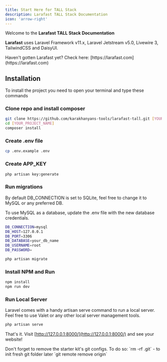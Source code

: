 ```yaml
---
title: Start Here for TALL Stack
description: Larafast TALL Stack Documentation
icon: 'arrow-right'
---
```


Welcome to the **Larafast TALL Stack Documentation**

**Larafast** uses Laravel Framework v11.x, Laravel Jetstream v5.0, Livewire 3, TailwindCSS and DaisyUI.

<Tip>
    Haven't gotten Larafast yet? Check here: [https://larafast.com](https://larafast.com)
</Tip>

## Installation

To install the project you need to open your terminal and type these commands

### Clone repo and install composer

```bash
git clone https://github.com/karakhanyans-tools/larafast-tall.git [YOUR_PROJECT_NAME]
cd [YOUR_PROJECT_NAME]
composer install
```

### Create .env file

```bash
cp .env.example .env
```

### Create APP_KEY

```bash
php artisan key:generate
```

### Run migrations

<Tip>
    By default DB_CONNECTION is set to SQLite, feel free to change it to MySQL or any preferred DB.
</Tip>

To use MySQL as a database, update the .env file with the new database credentials.

```bash .env
DB_CONNECTION=mysql
DB_HOST=127.0.0.1
DB_PORT=3306
DB_DATABASE=your_db_name
DB_USERNAME=root
DB_PASSWORD=
```

```bash
php artisan migrate
```

### Install NPM and Run

```bash
npm install
npm run dev
```

### Run Local Server

Laravel comes with a handy artisan serve command to run a local server. Feel free to use Valet or any other local server management tools.

```bash
php artisan serve
```

That's it. Visit [http://127.0.0.1:8000/](http://127.0.0.1:8000/) and see your website!

<Warning>
    Don't forget to remove the starter kit's git configs. To do so: `rm -rf .git` - to init fresh git folder later `git remote remove origin`
</Warning>


